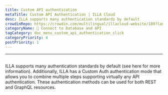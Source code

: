 ```yaml
---
title: Custom API authentication
metaTitle: Custom API Authentication | ILLA Cloud
desc: ILLA supports many authentication standards by default
crowdinRepo: https://crowdin.com/multilingual/illacloud-website/189?languages=en&filter=basic&value=0
categoryName: 📲 Connect to Database and API
tagCategory: doc_menu_custom_api_authentication_click
categoryPriority: 4
postPriority: 1
---
```


* * *

## <h2 hidden>Custom API authentication</h2>

ILLA supports many authentication standards by default (see here for more information). 
Additionally, ILLA has a Custom Auth authentication mode that allows you to combine multiple steps supporting virtually any API authentication. 
These authentication methods can be used for both REST and GraphQL resources.
